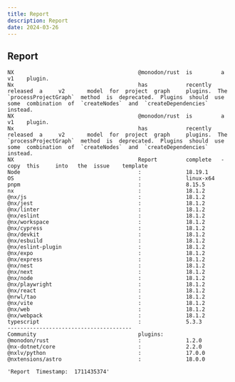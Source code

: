 ```yaml
---
title: Report
description: Report
date: 2024-03-26
---
```


## Report
```
NX                                       @monodon/rust  is         a         v1    plugin.                                                                                                                                                                                       
Nx                                       has            recently   released  a     v2       model  for  project  graph     plugins.  The  `processProjectGraph`  method  is  deprecated.  Plugins  should  use  some  combination  of  `createNodes`  and  `createDependencies`  instead.
NX                                       @monodon/rust  is         a         v1    plugin.                                                                                                                                                                                       
Nx                                       has            recently   released  a     v2       model  for  project  graph     plugins.  The  `processProjectGraph`  method  is  deprecated.  Plugins  should  use  some  combination  of  `createNodes`  and  `createDependencies`  instead.
NX                                       Report         complete   -         copy  this     into   the  issue    template                                                                                                                                                        
Node                                     :              18.19.1                                                                                                                                                                                                                  
OS                                       :              linux-x64                                                                                                                                                                                                                
pnpm                                     :              8.15.5                                                                                                                                                                                                                   
nx                                       :              18.1.2                                                                                                                                                                                                                   
@nx/js                                   :              18.1.2                                                                                                                                                                                                                   
@nx/jest                                 :              18.1.2                                                                                                                                                                                                                   
@nx/linter                               :              18.1.2                                                                                                                                                                                                                   
@nx/eslint                               :              18.1.2                                                                                                                                                                                                                   
@nx/workspace                            :              18.1.2                                                                                                                                                                                                                   
@nx/cypress                              :              18.1.2                                                                                                                                                                                                                   
@nx/devkit                               :              18.1.2                                                                                                                                                                                                                   
@nx/esbuild                              :              18.1.2                                                                                                                                                                                                                   
@nx/eslint-plugin                        :              18.1.2                                                                                                                                                                                                                   
@nx/expo                                 :              18.1.2                                                                                                                                                                                                                   
@nx/express                              :              18.1.2                                                                                                                                                                                                                   
@nx/nest                                 :              18.1.2                                                                                                                                                                                                                   
@nx/next                                 :              18.1.2                                                                                                                                                                                                                   
@nx/node                                 :              18.1.2                                                                                                                                                                                                                   
@nx/playwright                           :              18.1.2                                                                                                                                                                                                                   
@nx/react                                :              18.1.2                                                                                                                                                                                                                   
@nrwl/tao                                :              18.1.2                                                                                                                                                                                                                   
@nx/vite                                 :              18.1.2                                                                                                                                                                                                                   
@nx/web                                  :              18.1.2                                                                                                                                                                                                                   
@nx/webpack                              :              18.1.2                                                                                                                                                                                                                   
typescript                               :              5.3.3                                                                                                                                                                                                                    
---------------------------------------                                                                                                                                                                                                                                          
Community                                plugins:                                                                                                                                                                                                                                
@monodon/rust                            :              1.2.0                                                                                                                                                                                                                    
@nx-dotnet/core                          :              2.2.0                                                                                                                                                                                                                    
@nxlv/python                             :              17.0.0                                                                                                                                                                                                                   
@nxtensions/astro                        :              18.0.0                                                                                                                                                                                                                   
```

```
'Report  Timestamp:  1711435374'
```
